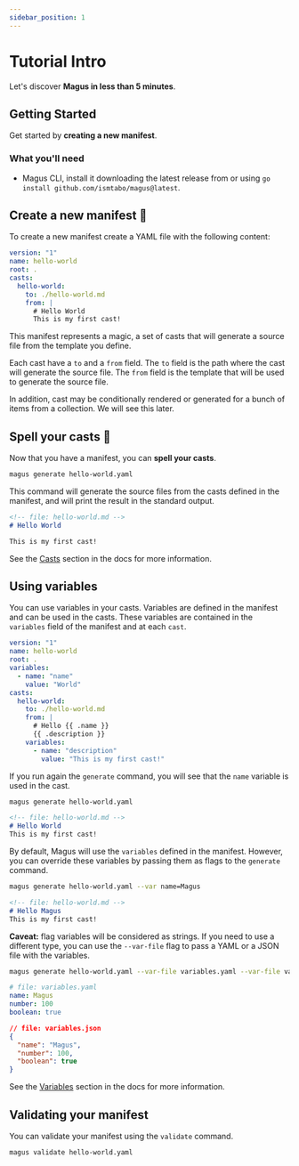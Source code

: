 ```yaml
---
sidebar_position: 1
---
```




# Tutorial Intro

Let's discover **Magus in less than 5 minutes**.

## Getting Started

Get started by **creating a new manifest**.

### What you'll need

- Magus CLI, install it downloading the latest release from <ReleasesPageLink title="here"/> 
or using `go install github.com/ismtabo/magus@latest`.

## Create a new manifest 📜

To create a new manifest create a YAML file with the following content:

```yaml
version: "1"
name: hello-world
root: .
casts:
  hello-world:
    to: ./hello-world.md
    from: |
      # Hello World
      This is my first cast!
```

This manifest represents a magic, a set of casts that will generate a source file from the template you define.

Each cast have a `to` and a `from` field. The `to` field is the path where the cast will generate the source file. The `from` field is the template that will be used to generate the source file.

In addition, cast may be conditionally rendered or generated for a bunch of items from a collection. We will see this later.

## Spell your casts 🧙

Now that you have a manifest, you can **spell your casts**.

```bash
magus generate hello-world.yaml
```

This command will generate the source files from the casts defined in the manifest, and will print the result in the standard output.

```markdown
<!-- file: hello-world.md -->
# Hello World

This is my first cast!
```

See the [Casts](./concepts/casts.md) section in the docs for more information.

## Using variables

You can use variables in your casts. Variables are defined in the manifest and can be used in the casts. These variables are contained 
in the `variables` field of the manifest and at each `cast`.

```yaml
version: "1"
name: hello-world
root: .
variables:
  - name: "name"
    value: "World"
casts:
  hello-world:
    to: ./hello-world.md
    from: |
      # Hello {{ .name }}
      {{ .description }}
    variables:
      - name: "description"
        value: "This is my first cast!"
```

If you run again the `generate` command, you will see that the `name` variable is used in the cast.

```bash
magus generate hello-world.yaml
```

```markdown
<!-- file: hello-world.md -->
# Hello World
This is my first cast!
```

By default, Magus will use the `variables` defined in the manifest. However, you can override these variables by passing them as flags to the `generate` command.

```bash
magus generate hello-world.yaml --var name=Magus
```

```markdown
<!-- file: hello-world.md -->
# Hello Magus
This is my first cast!
```

**Caveat:** flag variables will be considered as strings. If you need to use a different type, you can use the `--var-file` flag to pass a YAML or a JSON file with the variables.

```bash
magus generate hello-world.yaml --var-file variables.yaml --var-file variables.json
```

```yaml
# file: variables.yaml
name: Magus
number: 100
boolean: true
```

```json
// file: variables.json
{
  "name": "Magus",
  "number": 100,
  "boolean": true
}
```

See the [Variables](./concepts/variables.md) section in the docs for more information.

## Validating your manifest

You can validate your manifest using the `validate` command.

```bash
magus validate hello-world.yaml
```
